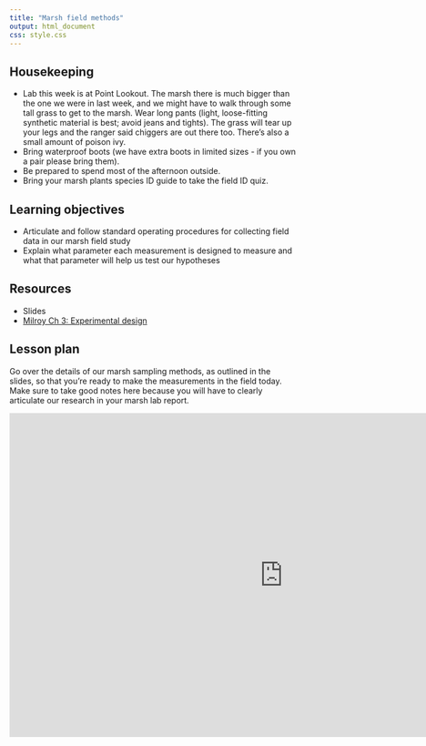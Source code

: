 ```yaml
---
title: "Marsh field methods"
output: html_document
css: style.css
---
```

## Housekeeping

* Lab this week is at Point Lookout. The marsh there is much bigger than the one we were in last week, and we might have to walk through some tall grass to get to the marsh. Wear long pants (light, loose-fitting synthetic material is best; avoid jeans and tights). The grass will tear up your legs and the ranger said chiggers are out there too. There's also a small amount of poison ivy.
* Bring waterproof boots (we have extra boots in limited sizes - if you own a pair please bring them). 
* Be prepared to spend most of the afternoon outside. 
* Bring your marsh plants species ID guide to take the field ID quiz.

## Learning objectives

* Articulate and follow standard operating procedures for collecting field data in our marsh field study
* Explain what parameter each measurement is designed to measure and what that parameter will help us test our hypotheses

## Resources

* Slides
* [Milroy Ch 3: Experimental design](https://mrne392.github.io/lesson-plans/readings/Milroy_Ch3.pdf)

## Lesson plan

Go over the details of our marsh sampling methods, as outlined in the slides, so that you're ready to make the measurements in the field today. Make sure to take good notes here because you will have to clearly articulate our research in your marsh lab report. 

<iframe src="https://docs.google.com/presentation/d/1V8VrXDSoeyJIivLSKPxECJzmMrDmmyq-bhgUY9I1600/embed?start=false&loop=false&delayms=3000" frameborder="0" width="960" height="569" allowfullscreen="true" mozallowfullscreen="true" webkitallowfullscreen="true" data-external="1"></iframe>
